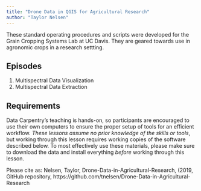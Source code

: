```yaml
---
title: "Drone Data in QGIS for Agricultural Research"
author: "Taylor Nelsen"
---
```




These standard operating procedures and scripts were developed for the Grain Cropping Systems Lab at UC Davis. They are geared towards use in agronomic crops in a research settting. 

## Episodes
1. Multispectral Data Visualization
2. Multispectral Data Extraction

## Requirements

Data Carpentry's teaching is hands-on, so participants are encouraged to use
their own computers to ensure the proper setup of tools for an efficient
workflow.  *These lessons assume no prior knowledge of the skills or tools*, but
working through this lesson requires working copies of the software described
below.  To most effectively use these materials, please make sure to download
the data and install everything *before* working through this lesson.


Please cite as: Nelsen, Taylor, Drone-Data-in-Agricultural-Research, (2019, GitHub repository, https://github.com/tnelsen/Drone-Data-in-Agricultural-Research
